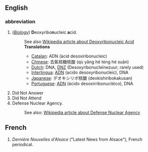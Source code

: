 ==English==
===abbreviation===
#(''[[w:Biology|Biology]]'') '''D'''eoxyribo'''n'''ucleic '''a'''cid.
#: See also [[w:DNA|Wikipedia article about Deoxyribonucleic Acid]]
#:'''Translations'''
#:*[[Catalan]]: ADN (àcid desoxiribonucleic)
#:*[[Chinese]]: 去氧核糖核酸 (qù yǎng hé téng hé suān)
#:*[[Dutch]]: DNA, [[DNZ]] (Desoxyribonucleïnezuur; rarely used)
#:*[[Interlingua]]: [[ADN]] (acido desoxyribonucleic), DNA
#:*[[Japanese]]: デオキシリボ核酸 (deokishiribokakusan)
#:*[[Portuguese]]: [[ADN]] (ácido desoxirribonucléico), DNA
# Did Not Answer
# Did Not Attend
# Defense Nuclear Agency. 
#: See also: [[w:Defense Nuclear Agency|Wikipedia article about Defense Nuclear Agency]]

==French==
#''Dernière Nouvelles d'Alsace'' ("Latest News from Alsace"), French periodical.
